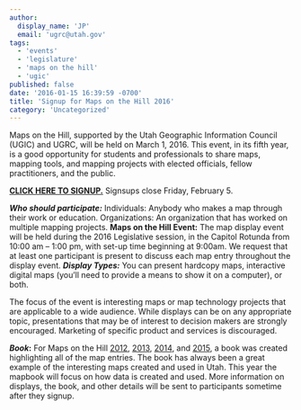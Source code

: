 ```yaml
---
author:
  display_name: 'JP'
  email: 'ugrc@utah.gov'
tags:
  - 'events'
  - 'legislature'
  - 'maps on the hill'
  - 'ugic'
published: false
date: '2016-01-15 16:39:59 -0700'
title: 'Signup for Maps on the Hill 2016'
category: 'Uncategorized'
---
```


<p>Maps on the Hill, supported by the Utah Geographic Information Council (UGIC) and UGRC, will be held on March 1, 2016. This event, in its fifth year, is a good opportunity for students and professionals to share maps, mapping tools, and mapping projects with elected officials, fellow practitioners, and the public.</p>
<p><strong><a href="https://docs.google.com/forms/d/1W8k87Gf6O-Oe46KLrg8Un0PIP4W9W2o3f8IzOVt4Y-A/viewform#start=invite">CLICK HERE TO SIGNUP.</a></strong> Signsups close Friday, February 5.</p>
<strong><em>Who should participate:</em></strong>
Individuals: Anybody who makes a map through their work or education.
Organizations: An organization that has worked on multiple mapping projects.
<strong>Maps on the Hill Event:</strong>
The map display event will be held during the 2016 Legislative session, in the Capitol Rotunda from 10:00 am – 1:00 pm, with set-up time beginning at 9:00am. We request that at least one participant is present to discuss each map entry throughout the display event.
<strong><em>Display Types:</em></strong>
You can present hardcopy maps, interactive digital maps (you’ll need to provide a means to show it on a computer), or both.
<p>The focus of the event is interesting maps or map technology projects that are applicable to a wide audience. While displays can be on any appropriate topic, presentations that may be of interest to decision makers are strongly encouraged. Marketing of specific product and services is discouraged.</p>
<strong><em>Book</em>:</strong>
For Maps on the Hill <a href="{% link downloads/2012MapsOnTheHill_bookletSM.pdf %}">2012</a>, <a href="{% link downloads/MapsontheHillMapBook2013.pdf %}">2013</a>, <a href="{% link downloads/Maps-on-the-Hill-Map-Book-2014-web.pdf %}">2014</a>, and <a href="{% link downloads/Maps-on-the-Hill-2015-Book-80-pages-FINAL-web.pdf %}">2015</a>, a book was created highlighting all of the map entries. The book has always been a great example of the interesting maps created and used in Utah. This year the mapbook will focus on how data is created and used. More information on displays, the book, and other details will be sent to participants sometime after they signup.

<Contacts subject={frontmatter.title} contactKey='ugrc' />
